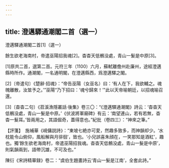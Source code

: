 ```yaml
---
---
---
```

title: 澄邁驛通潮閣二首（選一）
---




澄邁驛通潮閣二首[1]（選一）



餘生欲老海南村，帝遣巫陽招我魂[2]。杳杳天低鶻没處，青山一髮是中原[3]。

[1]原共二首，選第二首。元符三年（1100）六月，蘇軾離儋州赴廉州，途經澄邁縣時所作。通潮閣，一名通明閣，在澄邁縣西，爲澄邁驛之閣。

[2]〔帝遣句〕《楚辭·招魂》：“帝告巫陽（女巫名）曰：‘有人在下，我欲輔之。魂魄離散，汝筮予之。’”巫陽“乃下招曰：‘魂兮歸來！’”此以天帝喻朝廷，以招魂喻召還。

[3]〔杳杳二句〕《苕溪漁隱叢話·後集》卷三〇：“《澄邁驛通潮閣》詩云：‘杳杳天低鶻没處，青山一髮是中原。’《伏波將軍廟碑》有云：‘南望連山，若有若無，杳杳一髮耳。’皆兩用之，其語倔奇，蓋得意也。”紀批（卷四三）：“神來之筆。”

【評箋】　施補華《峴傭説詩》：“東坡七絶亦可愛，然趣多致多，而神韻却少。‘水枕能令山俯仰，風船解與月徘徊’，致也。‘小兒誤喜朱顔在，一笑那知是酒紅’，趣也。獨‘餘生欲老海南村，帝遣巫陽招我魂。杳杳天低鶻没處，青山一髮是中原’，則氣韻兩到，語帶沉雄，不可及也。”

陳衍《宋詩精華録》卷二：“虞伯生題畫詩云‘青山一髮是江南’，全套此詩。”